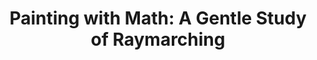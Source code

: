 ---
title: "Painting with Math: A Gentle Study of Raymarching"
description: "Lorem ipsum dolor sit amet"
pubDate: "2023-02-01"
tags:
  - post
  - tag2
  - tag3
---